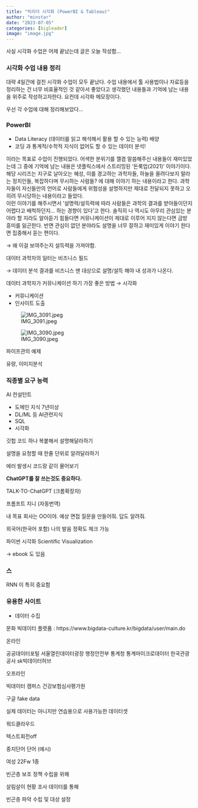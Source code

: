 ```yaml
---
title: "빅리더 시각화 (PowerBI & Tableau)"
author: "minstar"
date: "2023-07-05"
categories: [bigleader]
image: "image.jpg"
---
```

사실 시각화 수업은 어제 끝났는데 글은 오늘 작성함...  

### 시각화 수업 내용 정리
대략 4일간에 걸친 시각화 수업이 모두 끝났다. 수업 내용에서 툴 사용법이나 자료등을 정리하는 건 너무 비효율적인 것 같아서 좋았다고 생각했던 내용들과 기억에 남는 내용을 위주로 작성하고자한다. 요컨데 시각화 메모장이다.  
  
우선 각 수업에 대해 정리해보았다...  

### PowerBI

- Data Literacy (데이터를 읽고 해석해서 활용 할 수 있는 능력) 배양
- 코딩 과 통계적/수학적 지식이 없어도 할 수 있는 데이터 분석!
  
이라는 목표로 수업이 진행되었다. 어색한 분위기를 깰겸 말씀해주신 내용들이 재미있었는데 그 중에 기억에 남는 내용은 넷플릭스에서 스트리밍된 '돈룩업(2021)' 이야기이다.  
해당 시리즈는 지구로 날아오는 혜성, 이를 경고하는 과학자들, 하늘을 올려다보지 말라는 정치인들, 복잡하다며 무시하는 사람들? 에 대해 이야기 하는 내용이라고 한다. 과학자들이 자신들만의 언어로 사람들에게 위험성을 설명하지만 제대로 전달되지 못하고 오히려 무시당하는 내용이라고 들었다.  
이런 이야기를 해주시면서 '설명력/설득력에 따라 사람들은 과학의 결과를 받아들이던지 어렵다고 배척하던지… 하는 경향이 있다'고 한다. 솔직히 나 역시도 아무리 관심있는 분야라 할 지라도 알아듣기 힘들다면 커뮤니케이션이 제대로 이루어 지지 않는다면 금방 흥미를 잃곤한다. 반면 관심이 없던 분야라도 설명을 너무 잘하고 재미있게 이야기 한다면 집중해서 듣는 편이다.  




→ 왜 이걸 보여주는지 설득력을 가져야함.

대이터 과학자의 일터는 비즈니스 필드

→ 데이터 분석 결과를 비즈니스 맨 대상으로 설명/설득 해야 내 성과가 나온다.

데이터 과학자가 커뮤니케이션 하기 가장 좋은 방법 → 시각화

- 커뮤니케이션
- 인사이트 도출

![IMG_3091.jpeg](https://s3-us-west-2.amazonaws.com/secure.notion-static.com/f2c6e618-1df6-4c53-9858-35367bf32a84/IMG_3091.jpeg)

![IMG_3090.jpeg](https://s3-us-west-2.amazonaws.com/secure.notion-static.com/71b38626-c1cc-4ebc-8f84-2d5873ba9e06/IMG_3090.jpeg)

파이프관의 예제

유량, 이미지분석

### 직종별 요구 능력

AI 컨설턴트

- 도메인 지식 7년이상
- DL/ML 등 AI관련지식
- SQL
- 시각화

깃헙 코드 하나 복붙해서 설명해달라하기

설명을 요청할 때 한줄 단위로 알려달라하기

에러 발생시 코드랑 같이 물어보기

**ChatGPT를 잘 쓰는것도 중요하다.**

TALK-TO-ChatGPT (크롬확장자)

프롬프트 지니 (자동번역)

내 목표 회사는 OO이야. 예상 면접 질문을 만들어줘. 답도 알려줘.

외국어(한국어 포함) 나의 발음 정확도 체크 가능

파이썬 시각화 Scientific Visualization

→ ebook 도 있음

### 스

RNN 이 특히 중요함

### 유용한 사이트

- 데이터 수집

문화 빅데이터 플랫폼 : https://www.bigdata-culture.kr/bigdata/user/main.do

온라인

공공데이터포털 서울열린데이터광장 행정안전부 통계청 통계마이크로데이터 한국관광공사 sk빅데이터허브

오프라인

빅데이터 캠퍼스 건강보험심사평가원

구글 fake data 

실제 데이터는 아니지만 연습용으로 사용가능한 데이터셋

워드클라우드

텍스트회전off

중지단어 단어 (예시)

여성 22Fw 1종

빈곤층 보조 정책 수립을 위해

살림살이 현황 조사 데이터를 통해

빈곤층 파악 수립 및 대상 설정